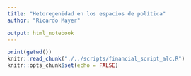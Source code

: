 ```yaml
---
title: "Hetoregenidad en los espacios de política"
author: "Ricardo Mayer"

output: html_notebook
---
```



<!-- ```{r knit_config, include=FALSE} -->
<!-- knitr::opts_knit$set(root.dir = "./../") -->
<!-- knitr::opts_chunk$set(echo = FALSE) -->
<!-- ``` -->


```r
print(getwd())
knitr::read_chunk("./../scripts/financial_script_alc.R")
knitr::opts_chunk$set(echo = FALSE)
```


```r
```


```r
```


```r
```

```r
```
